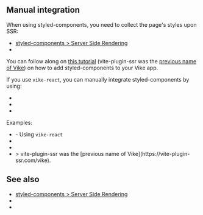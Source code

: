 
<CommunityNote tool="styled-components" url="https://styled-components.com" hasExtension="react" />

## Manual integration

When using styled-components, you need to collect the page's styles upon SSR:
- [styled-components > Server Side Rendering](https://styled-components.com/docs/advanced#server-side-rendering)
- <Link href="/css-in-js" doNotInferSectionTitle />

You can follow along on <a href="https://www.alexrabin.com/blog/vite-ssr-styled-components">this tutorial</a> (vite-plugin-ssr was the [previous name of Vike](https://vite-plugin-ssr.com/vike)) on how to add styled-components to your Vike app.

If you use <Link href="/vike-react">`vike-react`</Link>, you can manually integrate styled-components by using:
- <Link href="/onBeforeRenderHtml" doNotInferSectionTitle />
- <Link href="/Wrapper" doNotInferSectionTitle />
- <Link href="/onAfterRenderHtml" doNotInferSectionTitle />

Examples:
- <Example timestamp="2024.12" repo="phonzammi/vike-react-styled-components-example" /> - Using <Link href="/vike-react">`vike-react`</Link>
- <Example timestamp="2024.04" repo="lourot/vike-react-styled-components-grommet" />
- <Example timestamp="2024.04" repo="Pixelatex/vike-styled-ts" />
- <Example timestamp="2023.10" repo="alexrabin/vite-ssr-styled-components" />
  > vite-plugin-ssr was the [previous name of Vike](https://vite-plugin-ssr.com/vike).

## See also

- [styled-components > Server Side Rendering](https://styled-components.com/docs/advanced#server-side-rendering)
- <Link href="/css-in-js" doNotInferSectionTitle />
- <Link href="/grommet" />
